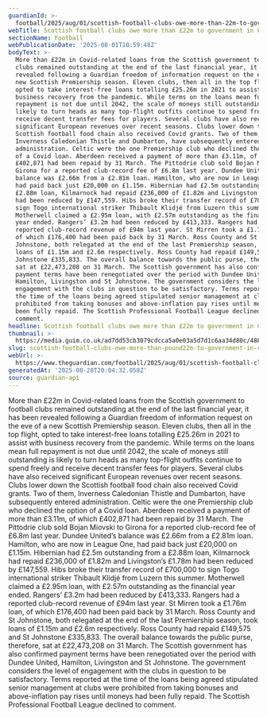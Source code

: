 ```yaml
---
guardianId: >-
  football/2025/aug/01/scottish-football-clubs-owe-more-than-22m-to-government-in-covid-loans
webTitle: Scottish football clubs owe more than £22m to government in Covid loans
sectionName: Football
webPublicationDate: '2025-08-01T10:59:48Z'
bodyText: >-
  More than £22m in Covid-related loans from the Scottish government to football
  clubs remained outstanding at the end of the last financial year, it has been
  revealed following a Guardian freedom of information request on the eve of a
  new Scottish Premiership season. Eleven clubs, then all in the top flight,
  opted to take interest-free loans totalling £25.26m in 2021 to assist with
  business recovery from the pandemic. While terms on the loans mean full
  repayment is not due until 2042, the scale of moneys still outstanding is
  likely to turn heads as many top-flight outfits continue to spend freely and
  receive decent transfer fees for players. Several clubs have also received
  significant European revenues over recent seasons. Clubs lower down the
  Scottish football food chain also received Covid grants. Two of them,
  Inverness Caledonian Thistle and Dumbarton, have subsequently entered
  administration. Celtic were the one Premiership club who declined the option
  of a Covid loan. Aberdeen received a payment of more than £3.11m, of which
  £402,871 had been repaid by 31 March. The Pittodrie club sold Bojan Miovski to
  Girona for a reported club-record fee of £6.8m last year. Dundee United’s
  balance was £2.66m from a £2.81m loan. Hamilton, who are now in League One,
  had paid back just £20,000 on £1.15m. Hibernian had £2.5m outstanding from a
  £2.88m loan, Kilmarnock had repaid £236,000 of £1.82m and Livingston’s £1.78m
  had been reduced by £147,559. Hibs broke their transfer record of £700,000 to
  sign Togo international striker Thibault Klidjé from Luzern this summer.
  Motherwell claimed a £2.95m loan, with £2.57m outstanding as the financial
  year ended. Rangers’ £3.2m had been reduced by £413,333. Rangers had a
  reported club-record revenue of £94m last year. St Mirren took a £1.76m loan,
  of which £176,400 had been paid back by 31 March. Ross County and St
  Johnstone, both relegated at the end of the last Premiership season, took
  loans of £1.15m and £2.6m respectively. Ross County had repaid £149,575 and St
  Johnstone £335,833. The overall balance towards the public purse, therefore,
  sat at £22,473,208 on 31 March. The Scottish government has also confirmed
  payment terms have been renegotiated over the period with Dundee United,
  Hamilton, Livingston and St Johnstone. The government considers the level of
  engagement with the clubs in question to be satisfactory. Terms reported at
  the time of the loans being agreed stipulated senior management at clubs were
  prohibited from taking bonuses and above-inflation pay rises until moneys had
  been fully repaid. The Scottish Professional Football League declined to
  comment.
headline: Scottish football clubs owe more than £22m to government in Covid loans
thumbnail: >-
  https://media.guim.co.uk/ad7dd53cb3079cdcca5a0e03a5d7d1c6aa34d80c/488_0_4452_3561/500.jpg
slug: scottish-football-clubs-owe-more-than-pound22m-to-government-in-covid-loans
webUrl: >-
  https://www.theguardian.com/football/2025/aug/01/scottish-football-clubs-owe-more-than-22m-to-government-in-covid-loans
generatedAt: '2025-08-28T20:04:32.058Z'
source: guardian-api
---
```

More than £22m in Covid-related loans from the Scottish government to football clubs remained outstanding at the end of the last financial year, it has been revealed following a Guardian freedom of information request on the eve of a new Scottish Premiership season. Eleven clubs, then all in the top flight, opted to take interest-free loans totalling £25.26m in 2021 to assist with business recovery from the pandemic. While terms on the loans mean full repayment is not due until 2042, the scale of moneys still outstanding is likely to turn heads as many top-flight outfits continue to spend freely and receive decent transfer fees for players. Several clubs have also received significant European revenues over recent seasons. Clubs lower down the Scottish football food chain also received Covid grants. Two of them, Inverness Caledonian Thistle and Dumbarton, have subsequently entered administration. Celtic were the one Premiership club who declined the option of a Covid loan. Aberdeen received a payment of more than £3.11m, of which £402,871 had been repaid by 31 March. The Pittodrie club sold Bojan Miovski to Girona for a reported club-record fee of £6.8m last year. Dundee United’s balance was £2.66m from a £2.81m loan. Hamilton, who are now in League One, had paid back just £20,000 on £1.15m. Hibernian had £2.5m outstanding from a £2.88m loan, Kilmarnock had repaid £236,000 of £1.82m and Livingston’s £1.78m had been reduced by £147,559. Hibs broke their transfer record of £700,000 to sign Togo international striker Thibault Klidjé from Luzern this summer. Motherwell claimed a £2.95m loan, with £2.57m outstanding as the financial year ended. Rangers’ £3.2m had been reduced by £413,333. Rangers had a reported club-record revenue of £94m last year. St Mirren took a £1.76m loan, of which £176,400 had been paid back by 31 March. Ross County and St Johnstone, both relegated at the end of the last Premiership season, took loans of £1.15m and £2.6m respectively. Ross County had repaid £149,575 and St Johnstone £335,833. The overall balance towards the public purse, therefore, sat at £22,473,208 on 31 March. The Scottish government has also confirmed payment terms have been renegotiated over the period with Dundee United, Hamilton, Livingston and St Johnstone. The government considers the level of engagement with the clubs in question to be satisfactory. Terms reported at the time of the loans being agreed stipulated senior management at clubs were prohibited from taking bonuses and above-inflation pay rises until moneys had been fully repaid. The Scottish Professional Football League declined to comment.
